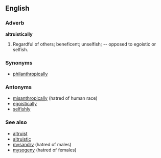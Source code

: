 ==English==

===Adverb===
'''altruistically'''
#Regardful of others; beneficent; unselfish; -- opposed to egoistic or selfish.

===Synonyms===
*[[philanthropically]]

===Antonyms===
*[[misanthropically]] (hatred of human race)
*[[egoistically]]
*[[selfishly]]

===See also===
*[[altruist]]
*[[altruistic]]
*[[mysandry]] (hatred of males)
*[[mysogeny]] (hatred of females)